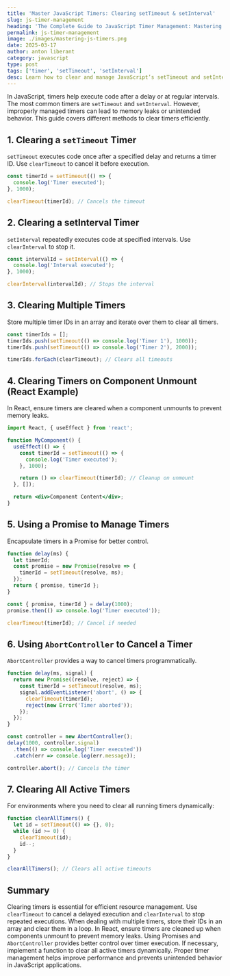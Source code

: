 ```yaml
---
title: 'Master JavaScript Timers: Clearing setTimeout & setInterval'
slug: js-timer-management
heading: 'The Complete Guide to JavaScript Timer Management: Mastering clearTimeout and clearInterval'
permalink: js-timer-management
image: ./images/mastering-js-timers.png
date: 2025-03-17
author: anton liberant
category: javascript
type: post
tags: ['timer', 'setTimeout', 'setInterval']
desc: Learn how to clear and manage JavaScript’s setTimeout and setInterval to prevent memory leaks and improve timer handling in your web applications.
---
```


In JavaScript, timers help execute code after a delay or at regular intervals. The most common timers are `setTimeout` and `setInterval`. However, improperly managed timers can lead to memory leaks or unintended behavior. This guide covers different methods to clear timers efficiently.

## 1. Clearing a `setTimeout` Timer

`setTimeout` executes code once after a specified delay and returns a timer ID. Use `clearTimeout` to cancel it before execution.

```js
const timerId = setTimeout(() => {
  console.log('Timer executed');
}, 1000);

clearTimeout(timerId); // Cancels the timeout
```

## 2. Clearing a setInterval Timer

`setInterval` repeatedly executes code at specified intervals. Use `clearInterval` to stop it.

```js
const intervalId = setInterval(() => {
  console.log('Interval executed');
}, 1000);

clearInterval(intervalId); // Stops the interval
```

## 3. Clearing Multiple Timers

Store multiple timer IDs in an array and iterate over them to clear all timers.

```js
const timerIds = [];
timerIds.push(setTimeout(() => console.log('Timer 1'), 1000));
timerIds.push(setTimeout(() => console.log('Timer 2'), 2000));

timerIds.forEach(clearTimeout); // Clears all timeouts
```

## 4. Clearing Timers on Component Unmount (React Example)

In React, ensure timers are cleared when a component unmounts to prevent memory leaks.

```jsx
import React, { useEffect } from 'react';

function MyComponent() {
  useEffect(() => {
    const timerId = setTimeout(() => {
      console.log('Timer executed');
    }, 1000);

    return () => clearTimeout(timerId); // Cleanup on unmount
  }, []);

  return <div>Component Content</div>;
}
```

## 5. Using a Promise to Manage Timers

Encapsulate timers in a Promise for better control.

```js
function delay(ms) {
  let timerId;
  const promise = new Promise(resolve => {
    timerId = setTimeout(resolve, ms);
  });
  return { promise, timerId };
}

const { promise, timerId } = delay(1000);
promise.then(() => console.log('Timer executed'));

clearTimeout(timerId); // Cancel if needed
```

## 6. Using `AbortController` to Cancel a Timer

`AbortController` provides a way to cancel timers programmatically.

```js
function delay(ms, signal) {
  return new Promise((resolve, reject) => {
    const timerId = setTimeout(resolve, ms);
    signal.addEventListener('abort', () => {
      clearTimeout(timerId);
      reject(new Error('Timer aborted'));
    });
  });
}

const controller = new AbortController();
delay(1000, controller.signal)
  .then(() => console.log('Timer executed'))
  .catch(err => console.log(err.message));

controller.abort(); // Cancels the timer
```

## 7. Clearing All Active Timers

For environments where you need to clear all running timers dynamically:

```js
function clearAllTimers() {
  let id = setTimeout(() => {}, 0);
  while (id >= 0) {
    clearTimeout(id);
    id--;
  }
}

clearAllTimers(); // Clears all active timeouts
```

## Summary

Clearing timers is essential for efficient resource management. Use `clearTimeout` to cancel a delayed execution and `clearInterval` to stop repeated executions. When dealing with multiple timers, store their IDs in an array and clear them in a loop. In React, ensure timers are cleaned up when components unmount to prevent memory leaks. Using Promises and `AbortController` provides better control over timer execution. If necessary, implement a function to clear all active timers dynamically. Proper timer management helps improve performance and prevents unintended behavior in JavaScript applications.
